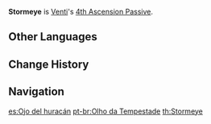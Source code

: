 {{Talent Infobox
|image         = Talent Stormeye.png
|character     = Venti
|type          = 4th Ascension Passive
|info          = Regenerates 15 Energy for Venti after the effects of [[Wind's Grand Ode]] end. If an [[Elemental Absorption]] occurred, this also restores 15 Energy to all characters of that corresponding element.
|utility1      = Energy
}}
'''Stormeye''' is [[Venti]]'s [[4th Ascension Passive]].

==Other Languages==
{{Other Languages
|en      = Stormeye
|zhs     = 暴风之眼
|zhs_rm  = Bàofēng zhī Yǎn
|zht     = 暴風之眼
|zht_rm  = Bàofēng zhī Yǎn
|zh_tl   = Eye of the Storm
|ja      = 暴風の目
|ja_rm   = Boufuu no Me
|ja_tl   = Eye of the Storm
|ko      = 폭풍의 눈
|ko_rm   = Pokpung-ui Nun
|ko_tl   = Eye of the Storm
|es      = Ojo del huracán
|es_tl   = Eye of the Hurricane
|fr      = Œil de la tempête
|fr_tl   = Eye of the Storm
|ru      = Глаз бури
|ru_tl   = 
|th      = Stormeye
|vi      = Mắt Bão
|vi_tl   = Eye of the Storm
|de      = Zentrum des Sturms
|de_tl   = Center of the Storm
|id      = Stormeye
|pt      = Olho da Tempestade
|pt_tl   = Eye of the Storm
}}

==Change History==
{{Change History|1.0}}
{{Clr}}

==Navigation==
{{Talent Navbox|Venti}}

[[es:Ojo del huracán]]
[[pt-br:Olho da Tempestade]]
[[th:Stormeye]]